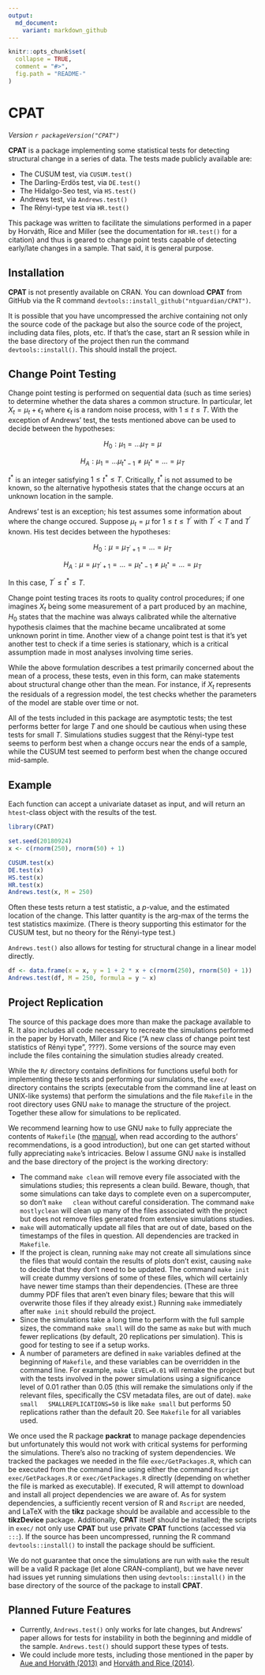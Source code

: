```yaml
---
output:
  md_document:
    variant: markdown_github
---
```


<!-- README.md is generated from README.Rmd. Please edit that file -->

```r
knitr::opts_chunk$set(
  collapse = TRUE,
  comment = "#>",
  fig.path = "README-"
)
```

# CPAT

*Version `r packageVersion("CPAT")`*

**CPAT** is a package implementing some statistical tests for detecting
structural change in a series of data. The tests made publicly available are:

* The CUSUM test, via `CUSUM.test()`
* The Darling-Erdös test, via `DE.test()`
* The Hidalgo-Seo test, via `HS.test()`
* Andrews test, via `Andrews.test()`
* The Rényi-type test via `HR.test()`

This package was written to facilitate the simulations performed in
a paper by Horváth, Rice and Miller (see the documentation for `HR.test()` for a
citation) and thus is geared to change point tests capable of detecting
early/late changes in a sample. That said, it is general purpose.

## Installation

**CPAT** is not presently available on CRAN. You can download **CPAT** from
GitHub via the R command `devtools::install_github("ntguardian/CPAT")`.

It is possible that you have uncompressed the archive containing not only the
source code of the package but also the source code of the project, including
data files, plots, etc. If that's the case, start an R session while in the base
directory of the project then run the command `devtools::install()`. This should
install the project.

## Change Point Testing

Change point testing is performed on sequential data (such as time series) to
determine whether the data shares a common structure. In particular, let $X_t =
\mu_t + \epsilon_t$ where $\epsilon_t$ is a random noise process, with $1 \leq t
\leq T$. With the exception of Andrews' test, the tests mentioned above can be
used to decide between the hypotheses:

$$H_0 : \mu_1 = \ldots \mu_T = \mu$$

$$H_A : \mu_1 = \ldots \mu_{t^{*} - 1} \neq \mu_{t^{*}} = \ldots = \mu_T$$

$t^{*}$ is an integer satisfying $1 \leq t^{*} \leq T$. Critically, $t^{*}$ is
not assumed to be known, so the alternative hypothesis states that the change
occurs at an unknown location in the sample.

Andrews' test is an exception; his test assumes some information about where the
change occured. Suppose $\mu_t = \mu$ for $1 \leq t \leq T^{'}$ with $T^{'} < T$
and $T^{'}$ known. His test decides between the hypotheses:

$$H_0: \mu = \mu_{T^{'} + 1} = \ldots = \mu_{T}$$

$$H_A: \mu = \mu_{T^{'} + 1} = \ldots = \mu_{t^{*} - 1} \neq \mu_{t^{*}} =
\ldots = \mu_{T}$$

In this case, $T^{'} \leq t^{*} \leq T$.

Change point testing traces its roots to quality control procedures; if one
imagines $X_t$ being some measurement of a part produced by an machine, $H_0$
states that the machine was always calibrated while the alternative hypothesis
claimes that the machine became uncalibrated at some unknown porint in time.
Another view of a change point test is that it's yet another test to check if a
time series is stationary, which is a critical assumption made in most analyses
involving time series.

While the above formulation describes a test primarily concerned about the mean
of a process, these tests, even in this form, can make statements about
structural change other than the mean. For instance, if $X_t$ represents the
residuals of a regression model, the test checks whether the parameters of the
model are stable over time or not.

All of the tests included in this package are asymptotic tests; the test
performs better for large $T$ and one should be cautious when using these tests
for small $T$. Simulations studies suggest that the Rényi-type test seems to
perform best when a change occurs near the ends of a sample, while the CUSUM
test seemed to perform best when the change occured mid-sample.

## Example

Each function can accept a univariate dataset as input, and will return an
`htest`-class object with the results of the test.

```r
library(CPAT)

set.seed(20180924)
x <- c(rnorm(250), rnorm(50) + 1)

CUSUM.test(x)
DE.test(x)
HS.test(x)
HR.test(x)
Andrews.test(x, M = 250)
```

Often these tests return a test statistic, a $p$-value, and the estimated
location of the change. This latter quantity is the arg-max of the terms the
test statistics maximize. (There is theory supporting this estimator for the
CUSUM test, but no theory for the Rényi-type test.)

`Andrews.test()` also allows for testing for structural change in a linear model
directly.

```r
df <- data.frame(x = x, y = 1 + 2 * x + c(rnorm(250), rnorm(50) + 1))
Andrews.test(df, M = 250, formula = y ~ x)
```

## Project Replication

The source of this package does more than make the package available to R. It
also includes all code necessary to recreate the simulations performed in the
paper by Horvath, Miller and Rice ("A new class of change point test statistics
of Rényi type", ????). Some versions of the source may even include the files
containing the simulation studies already created.

While the `R/` directory contains definitions for functions useful both for
implementing these tests and performing our simulations, the `exec/` directory
contains the scripts (executable from the command line at least on UNIX-like
systems) that perform the simulations and the file `Makefile` in the root
directory uses GNU `make` to manage the structure of the project. Together these
allow for simulations to be replicated.

We recommend learning how to use GNU `make` to fully appreciate the contents of
`Makefile` (the
[manual](https://www.gnu.org/software/make/manual/make.html#Overview), when read
according to the authors' recommendations, is a good introduction), but one can
get started without fully appreciating `make`'s intricacies. Below I assume GNU
`make` is installed and the base directory of the project is the working
directory:

* The command `make clean` will remove every file associated with the
  simulations studies; this represents a clean build. Beware, though, that some
  simulations can take days to complete even on a supercomputer, so don't `make
  clean` without careful consideration. The command `make mostlyclean` will
  clean up many of the files associated with the project but does not remove
  files generated from extensive simulations studies.
* `make` will automatically update all files that are out of date, based on the
  timestamps of the files in question. All dependencies are tracked in
  `Makefile`.
* If the project is clean, running `make` may not create all simulations since
  the files that would contain the results of plots don't exist, causing `make`
  to decide that they don't need to be updated. The command `make init` will
  create dummy versions of some of these files, which will certainly have newer
  time stamps than their dependencies. (These are three dummy PDF files that
  aren't even binary files; beware that this will overwrite those files if they
  already exist.) Running `make` immediately after `make init` should rebuild
  the project.
* Since the simulations take a long time to perform with the full sample sizes,
  the command `make small` will do the same as `make` but with much fewer
  replications (by default, 20 replications per simulation). This is good for
  testing to see if a setup works.
* A number of parameters are defined in `make` variables defined at the
  beginning of `Makefile`, and these variables can be overridden in the command
  line. For example, `make LEVEL=0.01` will remake the project but with the
  tests involved in the power simulations using a significance level of 0.01
  rather than 0.05 (this will remake the simulations only if the relevant files,
  specifically the CSV metadata files, are out of date). `make small
  SMALLREPLICATIONS=50` is like `make small` but performs 50 replications rather
  than the default 20. See `Makefile` for all variables used.

We once used the R package **packrat** to manage package dependencies but
unfortunately this would not work with critical systems for performing the
simulations. There's also no tracking of system dependencies. We tracked the
packages we needed in the file `exec/GetPackages.R`, which can be executed from
the command line using either the command `Rscript exec/GetPackages.R` or
`exec/GetPackages.R` directly (depending on whether the file is marked as
executable). If executed, R will attempt to download and install all project
dependencies we are aware of. As for system dependencies, a sufficiently recent
version of R and `Rscript` are needed, and LaTeX with the **tikz** package
should be available and accessible to the **tikzDevice** package. Additionally,
**CPAT** itself should be installed; the scripts in `exec/` not only use
**CPAT** but use private **CPAT** functions (accessed via `:::`). If the source
has been uncompressed, running the R command `devtools::install()` to install
the package should be sufficient.

We do not guarantee that once the simulations are run with `make` the result
will be a valid R package (let alone CRAN-compliant), but we have never had
issues yet running simulations then using `devtools::install()` in the base
directory of the source of the package to install **CPAT**.

## Planned Future Features

* Currently, `Andrews.test()` only works for late changes, but Andrews' paper
  allows for tests for instability in both the beginning and middle of the
  sample. `Andrews.test()` should support these types of tests.
* We could include more tests, including those mentioned in the paper by [Aue and
  Horváth (2013)](https://onlinelibrary.wiley.com/doi/abs/10.1111/j.1467-9892.2012.00819.x)
  and [Horváth and Rice (2014)](http://www.math.utah.edu/~rice/HorvathRice(2014)change.pdf).
